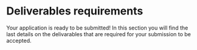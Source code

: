 
# Deliverables requirements

Your application is ready to be submitted! In this section you will find the last details on the delivarables that are required for your submission to be accepted.

<Cards>
  <Card
    title="Security Audit"
    href="./deliverables/security-audit"
  />
  <Card
    title="Icons"
    href="./deliverables/icons"
  />
  <Card
    title="Companion Wallet"
    href="./deliverables/companion-wallet"
  />
  <Card
    title="Demo"
    href="./deliverables/ui-flow-video"
  />
  <Card
    title="Documentation"
    href="./deliverables/documentation"
  />
  <Card
    title="Support"
    href="./deliverables/support"
  />
  <Card
    title="Marketing"
    href="./deliverables/marketing"
  />
  <Card
    title="Legal"
    href="./deliverables/legal"
  />
</Cards>